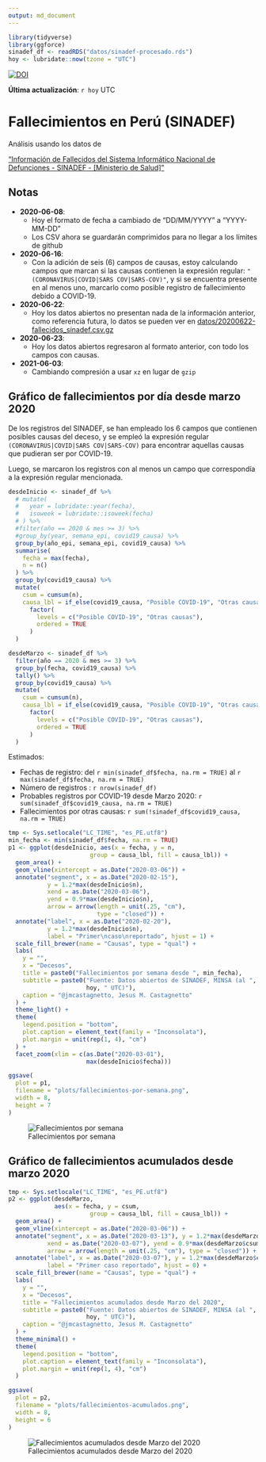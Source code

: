 ```yaml
---
output: md_document
---
```


```r
library(tidyverse)
library(ggforce)
sinadef_df <- readRDS("datos/sinadef-procesado.rds")
hoy <- lubridate::now(tzone = "UTC")
```

[![DOI](https://zenodo.org/badge/270383647.svg)](https://zenodo.org/badge/latestdoi/270383647)

**Última actualización**: `r hoy` UTC

# Fallecimientos en Perú (SINADEF)

Análisis usando los datos de 

["Información de Fallecidos del Sistema Informático Nacional de Defunciones - SINADEF - [Ministerio de Salud]"](https://www.datosabiertos.gob.pe/dataset/informaci%C3%B3n-de-fallecidos-del-sistema-inform%C3%A1tico-nacional-de-defunciones-sinadef-ministerio)

## Notas

- **2020-06-08**:
  - Hoy el formato de fecha a cambiado de "DD/MM/YYYY" a "YYYY-MM-DD"
  - Los CSV ahora se guardarán comprimidos para no llegar a los límites de github

- **2020-06-16**:
  - Con la adición de seis (6) campos de causas, estoy calculando campos que marcan si las causas contienen la expresión regular: `"(CORONAVIRUS|COVID|SARS COV|SARS-COV)"`, y si se encuentra presente en al menos uno, marcarlo como posible registro de fallecimiento debido a COVID-19.

- **2020-06-22**:
  - Hoy los datos abiertos no presentan nada de la información anterior, como referencia futura, lo datos se pueden ver en [datos/20200622-fallecidos_sinadef.csv.gz]("datos/20200622-fallecidos_sinadef.csv.gz")

- **2020-06-23**:
  - Hoy los datos abiertos regresaron al formato anterior, con todo los campos con causas.

- **2021-06-03**:
  - Cambiando compresión a usar `xz` en lugar de `gzip`

## Gráfico de fallecimientos por día desde marzo 2020

De los registros del SINADEF, se han empleado los 6 campos que contienen posibles causas del deceso, y se empleó la expresión regular `(CORONAVIRUS|COVID|SARS COV|SARS-COV)` para encontrar aquellas causas que pudieran ser por COVID-19. 

Luego, se marcaron los registros con al menos un campo que correspondía a la expresión regular mencionada.

```r
desdeInicio <- sinadef_df %>% 
  # mutate(
  #   year = lubridate::year(fecha),
  #   isoweek = lubridate::isoweek(fecha)
  # ) %>% 
  #filter(año == 2020 & mes >= 3) %>% 
  #group_by(year, semana_epi, covid19_causa) %>% 
  group_by(año_epi, semana_epi, covid19_causa) %>% 
  summarise(
    fecha = max(fecha),
    n = n()
  ) %>% 
  group_by(covid19_causa) %>% 
  mutate(
    csum = cumsum(n),
    causa_lbl = if_else(covid19_causa, "Posible COVID-19", "Otras causas") %>% 
      factor(
        levels = c("Posible COVID-19", "Otras causas"),
        ordered = TRUE
      )
  )

desdeMarzo <- sinadef_df %>% 
  filter(año == 2020 & mes >= 3) %>% 
  group_by(fecha, covid19_causa) %>% 
  tally() %>% 
  group_by(covid19_causa) %>% 
  mutate(
    csum = cumsum(n),
    causa_lbl = if_else(covid19_causa, "Posible COVID-19", "Otras causas") %>% 
      factor(
        levels = c("Posible COVID-19", "Otras causas"),
        ordered = TRUE
      )
  )

```

Estimados:

- Fechas de registro: del `r min(sinadef_df$fecha, na.rm = TRUE)` al `r max(sinadef_df$fecha, na.rm = TRUE)`
- Número de registros : `r nrow(sinadef_df)`
- Probables registros por COVID-19 desde Marzo 2020: `r sum(sinadef_df$covid19_causa, na.rm = TRUE)`
- Fallecimientos por otras causas: `r sum(!sinadef_df$covid19_causa, na.rm = TRUE)`


```r
tmp <- Sys.setlocale("LC_TIME", "es_PE.utf8")
min_fecha <- min(sinadef_df$fecha, na.rm = TRUE)
p1 <- ggplot(desdeInicio, aes(x = fecha, y = n, 
                       group = causa_lbl, fill = causa_lbl)) +
  geom_area() +
  geom_vline(xintercept = as.Date("2020-03-06")) +
  annotate("segment", x = as.Date("2020-02-15"), 
           y = 1.2*max(desdeInicio$n),
           xend = as.Date("2020-03-06"), 
           yend = 0.9*max(desdeInicio$n),
           arrow = arrow(length = unit(.25, "cm"), 
                         type = "closed")) +
  annotate("label", x = as.Date("2020-02-20"), 
           y = 1.2*max(desdeInicio$n),
           label = "Primer\ncaso\nreportado", hjust = 1) +
  scale_fill_brewer(name = "Causas", type = "qual") +
  labs(
    y = "",
    x = "Decesos",
    title = paste0("Fallecimientos por semana desde ", min_fecha),
    subtitle = paste0("Fuente: Datos abiertos de SINADEF, MINSA (al ",
                      hoy, " UTC)"),
    caption = "@jmcastagnetto, Jesus M. Castagnetto"
  ) +
  theme_light() +
  theme(
    legend.position = "bottom",
    plot.caption = element_text(family = "Inconsolata"),
    plot.margin = unit(rep(1, 4), "cm")
  ) + 
  facet_zoom(xlim = c(as.Date("2020-03-01"),
                      max(desdeInicio$fecha)))

ggsave(
  plot = p1,
  filename = "plots/fallecimientos-por-semana.png",
  width = 8,
  height = 7
)
```
![Fallecimientos por semana](plots/fallecimientos-por-semana.png)

## Gráfico de fallecimientos acumulados desde marzo 2020


```r
tmp <- Sys.setlocale("LC_TIME", "es_PE.utf8")
p2 <- ggplot(desdeMarzo, 
             aes(x = fecha, y = csum, 
                       group = causa_lbl, fill = causa_lbl)) +
  geom_area() +
  geom_vline(xintercept = as.Date("2020-03-06")) +
  annotate("segment", x = as.Date("2020-03-13"), y = 1.2*max(desdeMarzo$csum),
           xend = as.Date("2020-03-07"), yend = 0.9*max(desdeMarzo$csum),
           arrow = arrow(length = unit(.25, "cm"), type = "closed")) +
  annotate("label", x = as.Date("2020-03-07"), y = 1.2*max(desdeMarzo$csum),
           label = "Primer caso reportado", hjust = 0) +
  scale_fill_brewer(name = "Causas", type = "qual") +
  labs(
    y = "",
    x = "Decesos",
    title = "Fallecimientos acumulados desde Marzo del 2020",
    subtitle = paste0("Fuente: Datos abiertos de SINADEF, MINSA (al ",
                      hoy, " UTC)"),
    caption = "@jmcastagnetto, Jesus M. Castagnetto"
  ) +
  theme_minimal() +
  theme(
    legend.position = "bottom",
    plot.caption = element_text(family = "Inconsolata"),
    plot.margin = unit(rep(1, 4), "cm")
  )

ggsave(
  plot = p2,
  filename = "plots/fallecimientos-acumulados.png",
  width = 8,
  height = 6
)

```
![Fallecimientos acumulados desde Marzo del 2020](plots/fallecimientos-acumulados.png)
